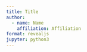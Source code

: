 ```yaml
---
title: Title
author: 
  - name: Name
    affiliation: Affiliation
format: revealjs
jupyter: python3
---
```

